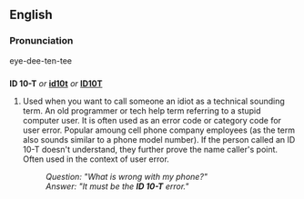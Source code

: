==English==

===Pronunciation===
eye-dee-ten-tee

==={{initialism}}===
'''ID 10-T''' ''or'' '''[[id10t]]''' ''or'' '''[[ID10T]]'''
# Used when you want to call someone an idiot as a technical sounding term.  An old programmer or tech help term referring to a stupid computer user.  It is often used as an error code or category code for user error.  Popular amoung cell phone company employees (as the term also sounds similar to a phone model number).  If the person called an ID 10-T doesn't understand, they further prove the name caller's point.  Often used in the context of user error.
#:''Question: "What is wrong with my phone?"''
#:''Answer: "It must be the '''ID 10-T''' error."''